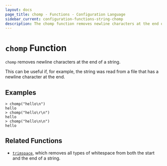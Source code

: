 ```yaml
---
layout: docs
page_title: chomp - Functions - Configuration Language
sidebar_current: configuration-functions-string-chomp
description: The chomp function removes newline characters at the end of a string.
---
```


# `chomp` Function

`chomp` removes newline characters at the end of a string.

This can be useful if, for example, the string was read from a file that has
a newline character at the end.

## Examples

```
> chomp("hello\n")
hello
> chomp("hello\r\n")
hello
> chomp("hello\n\n")
hello
```

## Related Functions

- [`trimspace`](./trimspace.html), which removes all types of whitespace from
  both the start and the end of a string.
